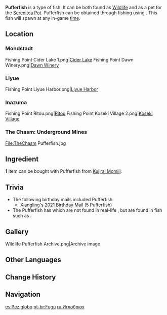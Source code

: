 {{About|the fish|the [[furnishing]]|Ornamental Pufferfish}}
{{Item Infobox
|id           = 131019
|type         = Fish
|invCategory  = Materials
|lbFamily     = Fish
|lbGroup      = Pufferfish
|lbType       = Wildlife
|image        = Item Pufferfish.png
|location     = 
|rarity       = 3
|description  = Round and short pelvic fins, a plump body, and a plain face make up most people's first impression of the pufferfish. This is by and large an accurate assessment of its character as well: dull, slow, and lazy. However, few people know that this rather silly exterior hides a killer technique &mdash; this fish is capable of sucking water into its body before expelling it like a cannon from its mouth with such force and pinpoint accuracy that even fishermen might be stunned by it. Truly, it is a first-rate killer in the water.<br />"Pufferfish ahead? Watch for spittle!" &mdash; Angler's Atlas, Pufferfish Chapter
|source1      = [[Fishing]]
}}
'''Pufferfish''' is a type of fish. It can be both found as [[Wildlife]] and as a pet for the [[Serenitea Pot]]. Pufferfish can be obtained through fishing using {{Item|Fake Fly Bait|20}}. This fish will spawn at any in-game [[time]].

==Location==
{{Main|Fishing Points}}

===Mondstadt===
<gallery hideaddbutton="true" captionalign="center">
Fishing Point Cider Lake 1.png|[[Cider Lake]]
Fishing Point Dawn Winery.png|[[Dawn Winery]]
</gallery>

===Liyue===
<gallery hideaddbutton="true" captionalign="center">
Fishing Point Liyue Harbor.png|[[Liyue Harbor]]
</gallery>

===Inazuma===
<gallery hideaddbutton="true" captionalign="center">
Fishing Point Ritou.png|[[Ritou]]
Fishing Point Koseki Village 2.png|[[Koseki Village]]
</gallery>

===The Chasm: Underground Mines===
<gallery hideaddbutton="true" captionalign="center">
File:TheChasm Pufferfish.jpg
</gallery>

==Ingredient==
'''1''' item can be bought with Pufferfish from [[Kujirai Momiji]]:
{{Shop/Header|currency=Fish}}
{{Shop|Ako's Sake Vessel|{{Card|Raimei Angelfish|3}}{{Card|Pufferfish|10}}{{Card|Bitter Pufferfish|10}}|4}}
{{Shop/Footer}}

==Trivia==
*The following birthday mails included Pufferfish:
**[[Birthday/Xiangling#Guoba Misses You Too!|Xiangling's 2021 Birthday Mail]] (5 Pufferfish)
*The Pufferfish has {{w|Barbel (anatomy)|barbels}} which are not found in real-life {{w|pufferfish}}, but are found in fish such as {{w|catfish}}.

==Gallery==
<gallery hideaddbutton="true" captionalign="center">
Wildlife Pufferfish Archive.png|Archive image
</gallery>

==Other Languages==
{{Other Languages
|en      = Pufferfish
|zhs     = 炮鲀
|zhs_rm  = Pào Tún
|zht     = 炮魨
|zht_rm  = Pào Tún
|zh_tl   = Cannon Pufferfish
|ja      = {{Rubi|鉄|てっ|砲|ぽう}}フグ
|ja_rm   = Teppou Fugu
|ja_tl   = Gun Pufferfish
|ko      = {{tt|대포|大砲}} {{tt|복어|鰒魚}}
|ko_rm   = Daepo Bok'eo
|ko_tl   = Cannon Pufferfish
|es      = Pez globo
|es_tl   = 
|fr      = Poisson-globe
|fr_tl   = Pufferfish
|ru      = Иглобрюх
|ru_tl   = Blowfish
|th      = Pufferfish
|vi      = Cá Pháo
|vi_tl   = 
|de      = Kugelfisch
|de_tl   = Pufferfish
|id      = Pufferfish
|pt      = Fugu
}}

==Change History==
{{Change History|2.1}}

==Navigation==
{{Material Navbox|type=Fishing Materials|state=collapsed}}
{{Wildlife Navbox}}

[[es:Pez globo]]
[[pt-br:Fugu]]
[[ru:Иглобрюх]]